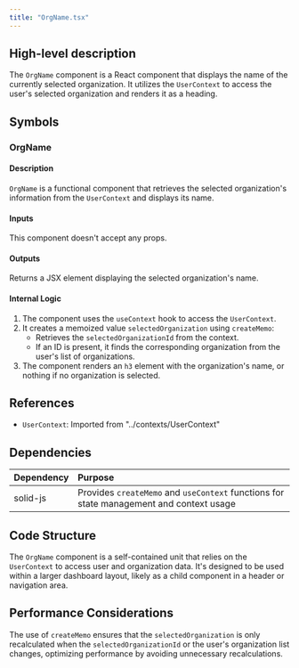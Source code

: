 ```yaml
---
title: "OrgName.tsx"
---
```


## High-level description
The `OrgName` component is a React component that displays the name of the currently selected organization. It utilizes the `UserContext` to access the user's selected organization and renders it as a heading.

## Symbols

### OrgName
#### Description
`OrgName` is a functional component that retrieves the selected organization's information from the `UserContext` and displays its name.

#### Inputs
This component doesn't accept any props.

#### Outputs
Returns a JSX element displaying the selected organization's name.

#### Internal Logic
1. The component uses the `useContext` hook to access the `UserContext`.
2. It creates a memoized value `selectedOrganization` using `createMemo`:
   - Retrieves the `selectedOrganizationId` from the context.
   - If an ID is present, it finds the corresponding organization from the user's list of organizations.
3. The component renders an `h3` element with the organization's name, or nothing if no organization is selected.

## References
- `UserContext`: Imported from "../contexts/UserContext"

## Dependencies
| Dependency | Purpose |
|:-----------|:--------|
| solid-js | Provides `createMemo` and `useContext` functions for state management and context usage |

## Code Structure
The `OrgName` component is a self-contained unit that relies on the `UserContext` to access user and organization data. It's designed to be used within a larger dashboard layout, likely as a child component in a header or navigation area.

## Performance Considerations
The use of `createMemo` ensures that the `selectedOrganization` is only recalculated when the `selectedOrganizationId` or the user's organization list changes, optimizing performance by avoiding unnecessary recalculations.